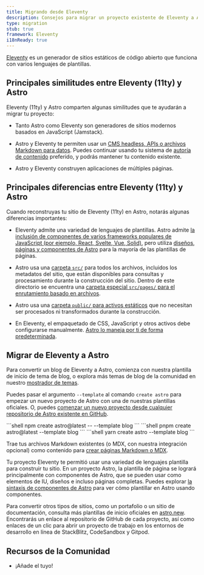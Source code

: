 ```yaml
---
title: Migrando desde Eleventy
description: Consejos para migrar un proyecto existente de Eleventy a Astro
type: migration
stub: true
framework: Eleventy
i18nReady: true
---
```



[Eleventy](https://11ty.dev) es un generador de sitios estáticos de código abierto que funciona con varios lenguajes de plantillas.

## Principales similitudes entre Eleventy (11ty) y Astro

Eleventy (11ty) y Astro comparten algunas similitudes que te ayudarán a migrar tu proyecto:

- Tanto Astro como Eleventy son generadores de sitios modernos basados en JavaScript (Jamstack).

- Astro y Eleventy te permiten usar un [CMS headless, APIs o archivos Markdown para datos](/es/guides/data-fetching/). Puedes continuar usando tu sistema de [autoría de contenido](/es/guides/content/) preferido, y podrás mantener tu contenido existente.

- Astro y Eleventy construyen aplicaciones de múltiples páginas.

## Principales diferencias entre Eleventy (11ty) y Astro

Cuando reconstruyas tu sitio de Eleventy (11ty) en Astro, notarás algunas diferencias importantes:

- Eleventy admite una variedad de lenguajes de plantillas. Astro admite [la inclusión de componentes de varios frameworks populares de JavaScript (por ejemplo, React, Svelte, Vue, Solid)](/es/guides/framework-components/), pero utiliza [diseños, páginas y componentes de Astro](/es/basics/astro-components/) para la mayoría de las plantillas de páginas.

- Astro usa una [carpeta `src/`](/es/basics/project-structure/#src) para todos los archivos, incluidos los metadatos del sitio, que están disponibles para consultas y procesamiento durante la construcción del sitio. Dentro de este directorio se encuentra una [carpeta especial `src/pages/` para el enrutamiento basado en archivos](/es/basics/astro-pages/).

- Astro usa una [carpeta `public/` para activos estáticos](/es/basics/project-structure/#public) que no necesitan ser procesados ni transformados durante la construcción.

- En Eleventy, el empaquetado de CSS, JavaScript y otros activos debe configurarse manualmente. [Astro lo maneja por ti de forma predeterminada](/es/concepts/why-astro/#fácil-de-usar).

## Migrar de Eleventy a Astro

Para convertir un blog de Eleventy a Astro, comienza con nuestra plantilla de inicio de tema de blog, o explora más temas de blog de la comunidad en nuestro [mostrador de temas](https://astro.build/themes/).

Puedes pasar el argumento `--template` al comando `create astro` para empezar un nuevo proyecto de Astro con una de nuestras plantillas oficiales. O, puedes [comenzar un nuevo proyecto desde cualquier repositorio de Astro existente en GitHub](/es/install/auto/#plantillas-de-inicio).

  <PackageManagerTabs>
    <Fragment slot="npm">
    ```shell
    npm create astro@latest -- --template blog
    ```
    </Fragment>
    <Fragment slot="pnpm">
    ```shell
    pnpm create astro@latest --template blog
    ```
    </Fragment>
    <Fragment slot="yarn">
    ```shell
    yarn create astro --template blog
    ```
    </Fragment>
  </PackageManagerTabs>

Trae tus archivos Markdown existentes (o MDX, con nuestra integración opcional) como contenido para [crear páginas Markdown o MDX](/es/guides/markdown-content/).

Tu proyecto Eleventy te permitió usar una variedad de lenguajes plantilla para construir tu sitio. En un proyecto Astro, la plantilla de página se logrará principalmente con componentes de Astro, que se pueden usar como elementos de IU, diseños e incluso páginas completas. Puedes explorar [la sintaxis de componentes de Astro](/es/basics/astro-components/) para ver cómo plantillar en Astro usando componentes.

Para convertir otros tipos de sitios, como un portafolio o un sitio de documentación, consulta más plantillas de inicio oficiales en [astro.new](https://astro.new). Encontrarás un enlace al repositorio de GitHub de cada proyecto, así como enlaces de un clic para abrir un proyecto de trabajo en los entornos de desarrollo en línea de StackBlitz, CodeSandbox y Gitpod.

## Recursos de la Comunidad

- ¡Añade el tuyo!

